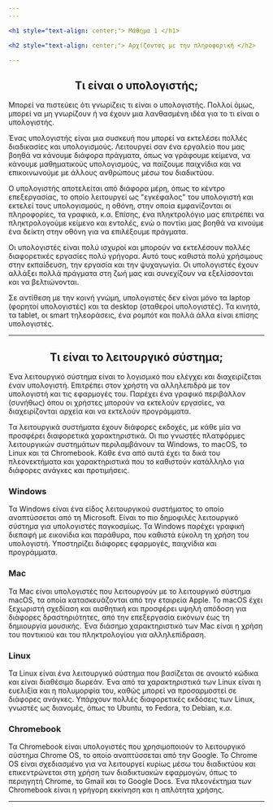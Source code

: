 ```yaml
---
---

<h1 style="text-align: center;"> Μάθημα 1 </h1>

<h2 style="text-align: center;"> Αρχίζοντας με την πληροφορική </h2>

---
```


<h2 style="text-align: center;"> Τι είναι ο υπολογιστής; </h2>

Μπορεί να πιστεύεις ότι γνωρίζεις τι είναι ο υπολογιστής.
Πολλοί όμως, μπορεί να μη γνωρίζουν ή να έχουν μια λανθασμένη ιδέα για το τι είναι ο υπολογιστής.

Ένας υπολογιστής είναι μια συσκευή που μπορεί να εκτελέσει πολλές διαδικασίες και υπολογισμούς.
Λειτουργεί σαν ένα εργαλείο που μας βοηθά να κάνουμε διάφορα πράγματα, όπως να γράφουμε κείμενα, να κάνουμε μαθηματικούς υπολογισμούς, να παίζουμε παιχνίδια και να επικοινωνούμε με άλλους ανθρώπους μέσω του διαδικτύου.

Ο υπολογιστής αποτελείται από διάφορα μέρη, όπως το κέντρο επεξεργασίας, το οποίο λειτουργεί ως "εγκέφαλος" του υπολογιστή και εκτελεί τους υπολογισμούς, η οθόνη, στην οποία εμφανίζονται οι πληροφορίες, τα γραφικά, κ.α.
Επίσης, ένα πληκτρολόγιο μας επιτρέπει να πληκτρολογούμε κείμενο και εντολές, ενώ ο ποντίκι μας βοηθά να κινούμε ένα δείκτη στην οθόνη για να επιλέξουμε πράγματα.

Οι υπολογιστές είναι πολύ ισχυροί και μπορούν να εκτελέσουν πολλές διαφορετικές εργασίες πολύ γρήγορα.
Αυτό τους καθιστά πολύ χρήσιμους στην εκπαίδευση, την εργασία και την ψυχαγωγία.
Οι υπολογιστές έχουν αλλάξει πολλά πράγματα στη ζωή μας και συνεχίζουν να εξελίσσονται και να βελτιώνονται.

Σε αντίθεση με την κοινή γνώμη, υπολογιστές δεν είναι μόνο τα laptop (φορητοί υπολογιστές) και τα desktop (σταθεροί υπολογιστές).
Τα κινητά, τα tablet, οι smart τηλεοράσεις, ένα ρομπότ και πολλά άλλα είναι επίσης υπολογιστές.

---

<h2 style="text-align: center;"> Τι είναι το λειτουργικό σύστημα; </h2>

Ένα λειτουργικό σύστημα είναι το λογισμικό που ελέγχει και διαχειρίζεται έναν υπολογιστή.
Επιτρέπει στον χρήστη να αλληλεπιδρά με τον υπολογιστή και τις εφαρμογές του.
Παρέχει ένα γραφικό περιβάλλον (συνήθως) όπου οι χρήστες μπορούν να εκτελούν εργασίες, να διαχειρίζονται αρχεία και να εκτελούν προγράμματα.

Τα λειτουργικά συστήματα έχουν διάφορες εκδοχές, με κάθε μία να προσφέρει διαφορετικά χαρακτηριστικά.
Οι πιο γνωστές πλατφόρμες λειτουργικών συστημάτων περιλαμβάνουν τα Windows, το macOS, το Linux και τα Chromebook.
Κάθε ένα από αυτά έχει τα δικά του πλεονεκτήματα και χαρακτηριστικά που το καθιστούν κατάλληλο για διάφορες ανάγκες και προτιμήσεις.

<h3 style="text-align: left;"> Windows </h3>

Τα Windows είναι ένα είδος λειτουργικού συστήματος το οποίο αναπτύσσεται από τη Microsoft.
Είναι το πιο δημοφιλές λειτουργικό σύστημα για υπολογιστές παγκοσμίως.
Τα Windows παρέχει γραφική διεπαφή με εικονίδια και παράθυρα, που καθιστά εύκολη τη χρήση του υπολογιστή.
Υποστηρίζει διάφορες εφαρμογές, παιχνίδια και προγράμματα.

<h3 style="text-align: left;"> Mac </h3>

Τα Mac είναι υπολογιστές που λειτουργούν με το λειτουργικό σύστημα macOS, τα οποία κατασκευάζονται από την εταιρεία Apple.
Το macOS έχει ξεχωριστή σχεδίαση και αισθητική και προσφέρει υψηλή απόδοση για διάφορες δραστηριότητες, από την επεξεργασία εικόνων έως τη δημιουργία μουσικής.
Ένα διάσημο χαρακτηριστικό των Mac είναι η χρήση του ποντικιού και του πληκτρολογίου για αλληλεπίδραση.

<h3 style="text-align: left;"> Linux </h3>

Τα Linux είναι ένα λειτουργικό σύστημα που βασίζεται σε ανοικτό κώδικα και είναι διαθέσιμο δωρεάν.
Ένα από τα χαρακτηριστικά των Linux είναι η ευελιξία και η πολυμορφία του, καθώς μπορεί να προσαρμοστεί σε διάφορες ανάγκες.
Υπάρχουν πολλές διαφορετικές εκδόσεις των Linux, γνωστές ως διανομές, όπως το Ubuntu, το Fedora, το Debian, κ.α.

<h3 style="text-align: left;"> Chromebook </h3>

Τα Chromebook είναι υπολογιστές που χρησιμοποιούν το λειτουργικό σύστημα Chrome OS, το οποίο αναπτύσσεται από την Google.
Το Chrome OS είναι σχεδιασμένο για να λειτουργεί κυρίως μέσω του διαδικτύου και επικεντρώνεται στη χρήση των διαδικτυακών εφαρμογών, όπως το περιηγητή Chrome, το Gmail και το Google Docs.
Ένα πλεονέκτημα των Chromebook είναι η γρήγορη εκκίνηση και η απλότητα χρήσης.

---

